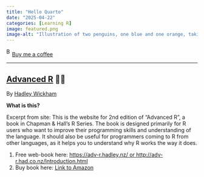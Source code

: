 ```yaml
---
title: "Hello Quarto"
date: "2025-04-22"
categories: [Learning R]
image: featured.png
image-alt: "Illustration of two penguins, one blue and one orange, taking a selfie with a selfie stick. The moon in the background looks like the Quarto logo."
---
```



<link href="https://fonts.googleapis.com/css?family=Cookie" rel="stylesheet"><a class="bmc-button" target="_blank" href="https://www.buymeacoffee.com/JoscelinRocha">![Buy me a coffee](https://cdn.buymeacoffee.com/buttons/bmc-new-btn-logo.svg){alt="Buy me a coffee" width="15" height="21"}Buy me a coffee</a>

------------------------------------------------------------------------


## [Advanced R](https://adv-r.hadley.nz/) 🌳🌳

By [Hadley Wickham](https://adv-r.hadley.nz/)

**What is this?**

Excerpt from site: This is the website for 2nd edition of "Advanced R", a book in Chapman & Hall's R Series. The book is designed primarily for R users who want to improve their programming skills and understanding of the language. It should also be useful for programmers coming to R from other languages, as it helps you to understand why R works the way it does.

1.  Free web-book here: [https://adv-r.hadley.nz/ or http://adv-r.had.co.nz/Introduction.html](https://adv-r.hadley.nz/%20or%20http://adv-r.had.co.nz/Introduction.html)
2.  Buy book here: [Link to Amazon](https://www.amazon.com/dp/0815384572/ref=cm_sw_su_dp?tag=devtools-20)
